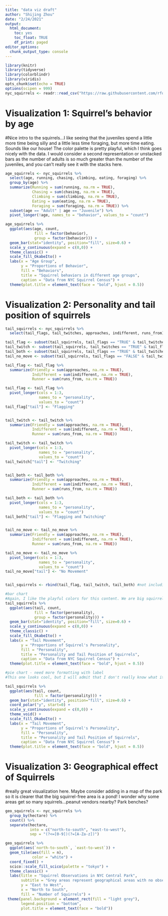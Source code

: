 ```yaml
---
title: "data viz draft"
author: "Shijing Zhou"
date: "2/24/2021"
output:
  html_document:
    toc: yes
    toc_float: TRUE
    df_print: paged
editor_options: 
  chunk_output_type: console
---
```


```r
library(knitr)
library(tidyverse)
library(colorblindr)
library(viridis)
opts_chunk$set(echo = TRUE)
options(scipen = 999)
nyc_squirrels <- readr::read_csv("https://raw.githubusercontent.com/rfordatascience/tidytuesday/master/data/2019/2019-10-29/nyc_squirrels.csv")
```


# Visualization 1: Squirrel's behavior by age
#Nice intro to the squirrels...I like seeing that the juveniles spend a little more time being silly and a little less time foraging, but more time eating. Sounds like our house! The color palette is pretty playful, which I think goes nicely with the data. I would consider a second representation or unstacked bars as the number of adults is so much greater than the number of the juveniles, and you can't really see it with the stacks here.

```r
age_squirrels <- nyc_squirrels %>% 
  select(age, running, chasing, climbing, eating, foraging) %>% 
  group_by(age) %>% 
  summarize(Running = sum(running, na.rm = TRUE), 
            Chasing = sum(chasing, na.rm = TRUE), 
            Climbing = sum(climbing, na.rm = TRUE), 
            Eating = sum(eating, na.rm = TRUE), 
            Foraging = sum(foraging, na.rm = TRUE)) %>% 
  subset(age == "Adult" | age == "Juvenile") %>% 
  pivot_longer(!age, names_to = "behavior", values_to = "count")

age_squirrels %>% 
  ggplot(aes(age, count, 
             fill = factor(behavior),
             group = factor(behavior))) +
  geom_bar(stat="identity", position="fill", size=0.6) + 
  scale_y_continuous(expand = c(0,0)) +
  theme_classic() + 
  scale_fill_OkabeIto() + 
  labs(x = "Age Group",
       y = "Proportions of Behavior",
       fill = "Behaviors",
       title = "Squirrel behaviors in different age groups",
       caption = "Data from NYC Squirrel Census") + 
  theme(plot.title = element_text(face = "bold", hjust = 0.5))

```


# Visualization 2: Personality and tail position of squirrels 

```r
tail_squirrels <- nyc_squirrels %>% 
  select(tail_flags, tail_twitches, approaches, indifferent, runs_from) 

tail_flag <- subset(tail_squirrels, tail_flags == "TRUE" & tail_twitches == "FALSE")
tail_twitch <- subset(tail_squirrels, tail_twitches == "TRUE" & tail_flags == "FALSE")
tail_both <- subset(tail_squirrels, tail_flags == "TRUE" & tail_twitches == "TRUE")
tail_no_move <- subset(tail_squirrels, tail_flags == "FALSE" & tail_twitches == "FALSE")

tail_flag <- tail_flag %>% 
  summarize(Friendly = sum(approaches, na.rm = TRUE),
            Indifferent = sum(indifferent, na.rm = TRUE),
            Runner = sum(runs_from, na.rm = TRUE)) 

tail_flag <- tail_flag %>% 
  pivot_longer(cols = 1:3,
               names_to = "personality",
               values_to = "count") 
tail_flag["tail"] <- "Flagging"


tail_twitch <- tail_twitch %>% 
  summarize(Friendly = sum(approaches, na.rm = TRUE),
            Indifferent = sum(indifferent, na.rm = TRUE),
            Runner = sum(runs_from, na.rm = TRUE)) 

tail_twitch <- tail_twitch %>% 
  pivot_longer(cols = 1:3,
               names_to = "personality",
               values_to = "count") 
tail_twitch["tail"] <- "Twitching"


tail_both <- tail_both %>% 
  summarize(Friendly = sum(approaches, na.rm = TRUE),
            Indifferent = sum(indifferent, na.rm = TRUE),
            Runner = sum(runs_from, na.rm = TRUE)) 

tail_both <- tail_both %>% 
  pivot_longer(cols = 1:3,
               names_to = "personality",
               values_to = "count") 
tail_both["tail"] <- "Flagging and Twitching"


tail_no_move <- tail_no_move %>% 
  summarize(Friendly = sum(approaches, na.rm = TRUE),
            Indifferent = sum(indifferent, na.rm = TRUE),
            Runner = sum(runs_from, na.rm = TRUE)) 

tail_no_move <- tail_no_move %>% 
  pivot_longer(cols = 1:3,
               names_to = "personality",
               values_to = "count") 
tail_no_move["tail"] <- "No Movement"


tail_squirrels <- rbind(tail_flag, tail_twitch, tail_both) #not including no movement because it confuses other group data

#bar chart
#Again, I like the playful colors for this content. We are big squirrel fans and to see them in data science is pretty fun. 
tail_squirrels %>% 
  ggplot(aes(tail, count, 
             fill = factor(personality),
             group = factor(personality))) + 
  geom_bar(stat="identity", position="fill", size=0.6) + 
  scale_y_continuous(expand = c(0,0)) +
  theme_classic() + 
  scale_fill_OkabeIto() + 
  labs(x = "Tail Movement",
       y = "Proportions of Squirrel's Personality",
       fill = "Personality",
       title = "Personality and Tail Position of Squirrels",
       caption = "Data from NYC Squirrel Census") + 
  theme(plot.title = element_text(face = "bold", hjust = 0.5))

#pie chart - need more formatting with label
#This one looks cool, but I will admit that I don't really know what it is trying to convey. I guess I am having an easy time seeing the center ring of personality, but I can't see where the tail position is represented. So maybe (like you suggest) extra labels will help. But it's a really aesthetically pleasing visualization.

tail_squirrels %>% 
  ggplot(aes(tail, count, 
             fill = factor(personality))) + 
  geom_bar(stat="identity", position="fill", size=0.6) + 
  coord_polar("y", start=0) + 
  scale_y_continuous(expand = c(0,0)) +
  theme_void() + 
  scale_fill_OkabeIto() +
  labs(x = "Tail Movement",
       y = "Proportions of Squirrel's Personality",
       fill = "Personality",
       title = "Personality and Tail Position of Squirrels",
       caption = "Data from NYC Squirrel Census") + 
  theme(plot.title = element_text(face = "bold", hjust = 0.5))
```


# Visualization 3: Geographical effect of Squirrels
#really great visualization here. Maybe consider adding in a map of the park so it is clearer that the big squirrel-free area is a pond! I wonder why some areas get so many squirrels...peanut vendors nearby? Park benches?
```r
geo_squirrels <- nyc_squirrels %>% 
  group_by(hectare) %>% 
  count() %>%
  separate(hectare, 
           into = c("north-to-south", "east-to-west"),
           sep = "(?<=[0-9])(?=[A-Za-z])")

geo_squirrels %>% 
  ggplot(aes(`north-to-south`, `east-to-west`)) + 
  geom_tile(aes(fill = n),
            color = "white") + 
  coord_fixed() +
  scico::scale_fill_scico(palette = "tokyo") +
  theme_classic() + 
  labs(title = "Squirrel Observations in NYC Central Park",
       subtitle = "Grey areas represent geographical areas with no observation of squirrels",
       y = "East to West",
       x = "North to South",
       fill = "Number of Squirrels") + 
 theme(panel.background = element_rect(fill = "light grey"),
       legend.position = "bottom",
       plot.title = element_text(face = "bold")) 
```


